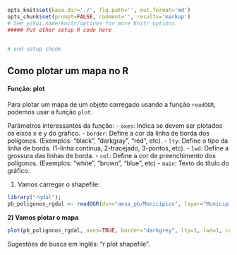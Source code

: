 ```r
opts_knit$set(base.dir='./', fig.path='', out.format='md')
opts_chunk$set(prompt=FALSE, comment='', results='markup')
# See yihui.name/knitr/options for more Knitr options.
##### Put other setup R code here


# end setup chunk
```

## Como plotar um mapa no R

#### Função: plot

Para plotar um mapa de um objeto carregado usando a função `readOGR`, podemos usar a função `plot`.

Parâmetros interessantes da função: 
- `axes`: Indica se devem ser plotados os eixos x e y do gráfico.
- `border`: Define a cor da linha de borda dos polígonos. (Exemplos: "black", "darkgray", "red", etc).
- `lty`: Define o tipo da linha de borda. (1-linha contínua, 2-tracejado, 3-pontos, etc).
- `lwd`: Define a grossura das linhas de borda.
- `col`: Define a cor de preenchimento dos polígonos. (Exemplos: "white", "brown", "blue", etc)
- `main`: Texto do título do gráfico.

1) Vamos carregar o shapefile:
```r
library("rgdal");
pb_poligonos_rgdal <- readOGR(dsn="aesa_pb/Municipios", layer="Municipios", verbose=FALSE, stringsAsFactors=FALSE);
```

**2) Vamos plotar o mapa**
```r
plot(pb_poligonos_rgdal, axes=TRUE, border="darkgrey", lty=1, lwd=1, col="white", main="Mapa dos municipios do Estado da Paraiba");
```

Sugestões de busca em inglês: "r plot shapefile".
